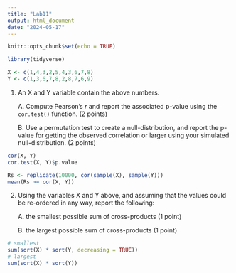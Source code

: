 ```yaml
---
title: "Lab11"
output: html_document
date: "2024-05-17"
---
```


```r
knitr::opts_chunk$set(echo = TRUE)
```

```r
library(tidyverse)
```
```r
X <- c(1,4,3,2,5,4,3,6,7,8)
Y <- c(1,3,6,7,8,2,8,7,6,9)
```


1. An X and Y variable contain the above numbers.

   A. Compute Pearson's $r$ and report the associated p-value using the `cor.test()` function. (2 points)

   B. Use a permutation test to create a null-distribution, and report the p-value for getting the observed correlation or larger using your simulated null-distribution. (2 points)

```r
cor(X, Y)
cor.test(X, Y)$p.value

Rs <- replicate(10000, cor(sample(X), sample(Y)))
mean(Rs >= cor(X, Y))
```


2. Using the variables X and Y above, and assuming that the values could be re-ordered in any way, report the following:

   A. the smallest possible sum of cross-products (1 point)

   B. the largest possible sum of cross-products (1 point)

```r
# smallest
sum(sort(X) * sort(Y, decreasing = TRUE))
# largest
sum(sort(X) * sort(Y))
```

